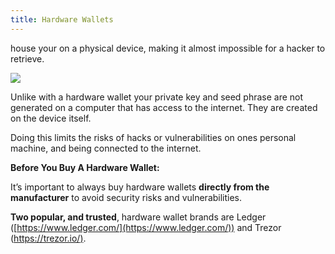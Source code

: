 ```yaml
---
title: Hardware Wallets
---
```




<Nutshell children="Hardware Wallets" glossaryEntry="content/glossary/hardware_wallet.mdx" />  house your <Nutshell children="private key" glossaryEntry="content/glossary/private_key.mdx" />  on a physical device, making it almost impossible for a hacker to retrieve.&#x20;

![](/assets/bit-ledgers-alt-stroage.jpg)

Unlike <Nutshell children="software wallets," glossaryEntry="content/glossary/software_wallet.mdx" />  with a hardware wallet your private key and seed phrase are not generated on a computer that has access to the internet. They are created on the device itself.&#x20;

Doing this limits the risks of hacks or vulnerabilities on ones personal machine, and being connected to the internet.&#x20;

**Before You Buy A Hardware Wallet:**

It’s important to always buy hardware wallets **directly from the manufacturer** to avoid security risks and vulnerabilities.&#x20;

**Two popular, and trusted**, hardware wallet brands are Ledger ([https://www.ledger.com/](https://www.ledger.com/)) and Trezor ([https://trezor.io/)](https://trezor.io/).
